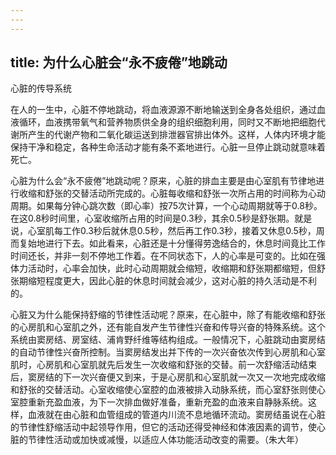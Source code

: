 ```yaml
---
---
---
```

title: 为什么心脏会“永不疲倦”地跳动
---




心脏的传导系统



在人的一生中，心脏不停地跳动，将血液源源不断地输送到全身各处组织，通过血液循环，血液携带氧气和营养物质供全身的组织细胞利用，同时又不断地把细胞代谢所产生的代谢产物和二氧化碳运送到排泄器官排出体外。这样，人体内环境才能保持干净和稳定，各种生命活动才能有条不紊地进行。心脏一旦停止跳动就意味着死亡。

心脏为什么会“永不疲倦”地跳动呢？原来，心脏的排血主要是由心室肌有节律地进行收缩和舒张的交替活动所完成的。心脏每收缩和舒张一次所占用的时间称为心动周期。如果每分钟心跳次数（即心率）按75次计算，一个心动周期就等于0.8秒。在这0.8秒时间里，心室收缩所占用的时间是0.3秒，其余0.5秒是舒张期。就是说，心室肌每工作0.3秒后就休息0.5秒，然后再工作0.3秒，接着又休息0.5秒，周而复始地进行下去。如此看来，心脏还是十分懂得劳逸结合的，休息时间竟比工作时间还长，并非一刻不停地工作着。在不同状态下，人的心率是可变的。比如在强体力活动时，心率会加快，此时心动周期就会缩短，收缩期和舒张期都缩短，但舒张期缩短程度更大，因此心脏的休息时间就会减少，这对心脏的持久活动是不利的。

心脏又为什么能保持舒缩的节律性活动呢？原来，在心脏中，除了有能收缩和舒张的心房肌和心室肌之外，还有能自发产生节律性兴奋和传导兴奋的特殊系统。这个系统由窦房结、房室结、浦肯野纤维等结构组成。一般情况下，心脏跳动由窦房结的自动节律性兴奋所控制。当窦房结发出并下传的一次兴奋依次传到心房肌和心室肌时，心房肌和心室肌就先后发生一次收缩和舒张的交替。前一次舒缩活动结束后，窦房结的下一次兴奋便又到来，于是心房肌和心室肌就一次又一次地完成收缩和舒张的交替活动。心室收缩使心室腔的血液被排入动脉系统，而心室舒张则使心室腔重新充盈血液，为下一次排血做好准备，重新充盈的血液来自静脉系统。这样，血液就在由心脏和血管组成的管道内川流不息地循环流动。窦房结虽说在心脏的节律性舒缩活动中起领导作用，但它的活动还得受神经和体液因素的调节，使心脏的节律性活动或加快或减慢，以适应人体功能活动改变的需要。（朱大年）